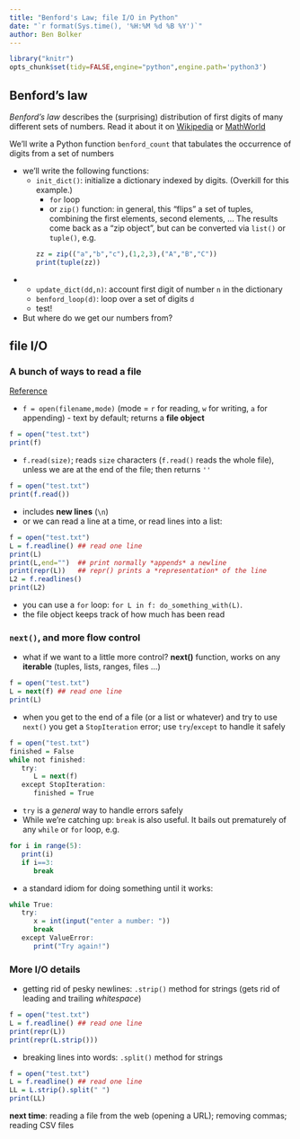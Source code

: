 ```yaml
---
title: "Benford's Law; file I/O in Python"
date: "`r format(Sys.time(), '%H:%M %d %B %Y')`"
author: Ben Bolker
---
```


```r
library("knitr")
opts_chunk$set(tidy=FALSE,engine="python",engine.path='python3')
```

## Benford's law

*Benford's law* describes the (surprising) distribution of first digits of many different sets of numbers.
Read it about it on [Wikipedia](http://en.wikipedia.org/wiki/Benford%27s_law) or
[MathWorld](http://mathworld.wolfram.com/BenfordsLaw.html)

We'll write a Python function `benford_count` that tabulates the occurrence of digits from a set of numbers

- we'll write the following functions:
    - `init_dict()`: initialize a dictionary indexed by digits. (Overkill for this example.)
	    - `for` loop
		- or `zip()` function: in general, this "flips" a set of tuples, combining the first elements, second elements, ... The results come back as a "zip object", but can be converted via `list()` or `tuple()`, e.g.
```r
zz = zip(("a","b","c"),(1,2,3),("A","B","C"))
print(tuple(zz))
```

- <!-- -->
    - `update_dict(dd,n)`: account first digit of number `n` in the dictionary
	- `benford_loop(d)`: loop over a set of digits `d`
    - test!
- But where do we get our numbers from?

## file I/O

### A bunch of ways to read a file

[Reference](https://docs.python.org/3/tutorial/inputoutput.html)

- `f = open(filename,mode)` (mode = `r` for reading, `w` for writing, `a` for appending) - text by default; returns a **file object**
```r
f = open("test.txt")
print(f)
```
- `f.read(size)`; reads `size` characters (`f.read()` reads the whole file), unless we are at the end of the file; then returns `''`
```r
f = open("test.txt")
print(f.read())
```
- includes **new lines** (`\n`)
- or we can read a line at a time, or read lines into a list:
```r
f = open("test.txt")
L = f.readline() ## read one line
print(L)
print(L,end="")  ## print normally *appends* a newline
print(repr(L))   ## repr() prints a *representation* of the line
L2 = f.readlines()
print(L2)
```
- you can use a `for` loop: `for L in f: do_something_with(L)`.
- the file object keeps track of how much has been read

### `next()`, and more flow control

- what if we want to a little more control? **next()** function, works on any **iterable** (tuples, lists, ranges, files ...)
```r
f = open("test.txt")
L = next(f) ## read one line
print(L)
```
- when you get to the end of a file (or a list or whatever) and try to use `next()` you get a `StopIteration` error; use `try`/`except` to handle it safely
```r
f = open("test.txt")
finished = False
while not finished:
   try:
      L = next(f)
   except StopIteration:
      finished = True
```
- `try` is a *general* way to handle errors safely
- While we're catching up: `break` is also useful. It bails out prematurely of any `while` or `for` loop, e.g.

```r
for i in range(5):
   print(i)
   if i==3:
      break
```
- a standard idiom for doing something until it works:
```r
while True:
   try:
      x = int(input("enter a number: "))
      break
   except ValueError:
      print("Try again!")
```

### More I/O details

- getting rid of pesky newlines: `.strip()` method for strings (gets rid of leading and trailing *whitespace*)
```r
f = open("test.txt")
L = f.readline() ## read one line
print(repr(L))
print(repr(L.strip()))
```
- breaking lines into words: `.split()` method for strings
```r
f = open("test.txt")
L = f.readline() ## read one line
LL = L.strip().split(" ")
print(LL)
```

**next time**: reading a file from the web (opening a URL); removing commas; reading CSV files

<!-- 
   http://testingbenfordslaw.com/
   scrape:
   http://www.atlasoftheuniverse.com/stars.html
-->
